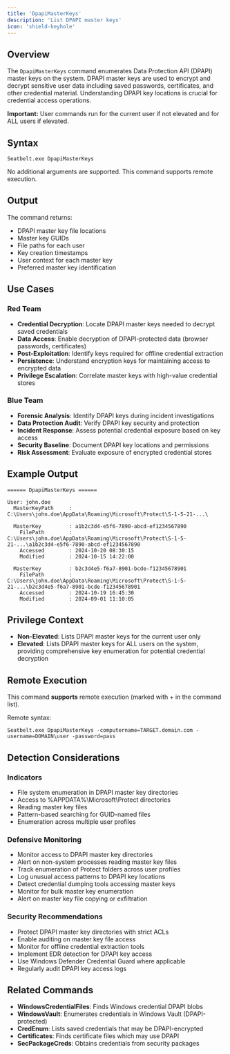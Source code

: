 ```yaml
---
title: 'DpapiMasterKeys'
description: 'List DPAPI master keys'
icon: 'shield-keyhole'
---
```


## Overview

The `DpapiMasterKeys` command enumerates Data Protection API (DPAPI) master keys on the system. DPAPI master keys are used to encrypt and decrypt sensitive user data including saved passwords, certificates, and other credential material. Understanding DPAPI key locations is crucial for credential access operations.

**Important:** User commands run for the current user if not elevated and for ALL users if elevated.

## Syntax

```
Seatbelt.exe DpapiMasterKeys
```

No additional arguments are supported. This command supports remote execution.

## Output

The command returns:
- DPAPI master key file locations
- Master key GUIDs
- File paths for each user
- Key creation timestamps
- User context for each master key
- Preferred master key identification

## Use Cases

### Red Team
- **Credential Decryption**: Locate DPAPI master keys needed to decrypt saved credentials
- **Data Access**: Enable decryption of DPAPI-protected data (browser passwords, certificates)
- **Post-Exploitation**: Identify keys required for offline credential extraction
- **Persistence**: Understand encryption keys for maintaining access to encrypted data
- **Privilege Escalation**: Correlate master keys with high-value credential stores

### Blue Team
- **Forensic Analysis**: Identify DPAPI keys during incident investigations
- **Data Protection Audit**: Verify DPAPI key security and protection
- **Incident Response**: Assess potential credential exposure based on key access
- **Security Baseline**: Document DPAPI key locations and permissions
- **Risk Assessment**: Evaluate exposure of encrypted credential stores

## Example Output

```
====== DpapiMasterKeys ======

User: john.doe
  MasterKeyPath     : C:\Users\john.doe\AppData\Roaming\Microsoft\Protect\S-1-5-21-...\

  MasterKey         : a1b2c3d4-e5f6-7890-abcd-ef1234567890
    FilePath        : C:\Users\john.doe\AppData\Roaming\Microsoft\Protect\S-1-5-21-...\a1b2c3d4-e5f6-7890-abcd-ef1234567890
    Accessed        : 2024-10-20 08:30:15
    Modified        : 2024-10-15 14:22:00

  MasterKey         : b2c3d4e5-f6a7-8901-bcde-f12345678901
    FilePath        : C:\Users\john.doe\AppData\Roaming\Microsoft\Protect\S-1-5-21-...\b2c3d4e5-f6a7-8901-bcde-f12345678901
    Accessed        : 2024-10-19 16:45:30
    Modified        : 2024-09-01 11:10:05
```

## Privilege Context

- **Non-Elevated**: Lists DPAPI master keys for the current user only
- **Elevated**: Lists DPAPI master keys for ALL users on the system, providing comprehensive key enumeration for potential credential decryption

## Remote Execution

This command **supports** remote execution (marked with + in the command list).

Remote syntax:
```
Seatbelt.exe DpapiMasterKeys -computername=TARGET.domain.com -username=DOMAIN\user -password=pass
```

## Detection Considerations

### Indicators
- File system enumeration in DPAPI master key directories
- Access to %APPDATA%\Microsoft\Protect directories
- Reading master key files
- Pattern-based searching for GUID-named files
- Enumeration across multiple user profiles

### Defensive Monitoring
- Monitor access to DPAPI master key directories
- Alert on non-system processes reading master key files
- Track enumeration of Protect folders across user profiles
- Log unusual access patterns to DPAPI key locations
- Detect credential dumping tools accessing master keys
- Monitor for bulk master key enumeration
- Alert on master key file copying or exfiltration

### Security Recommendations
- Protect DPAPI master key directories with strict ACLs
- Enable auditing on master key file access
- Monitor for offline credential extraction tools
- Implement EDR detection for DPAPI key access
- Use Windows Defender Credential Guard where applicable
- Regularly audit DPAPI key access logs

## Related Commands

- **WindowsCredentialFiles**: Finds Windows credential DPAPI blobs
- **WindowsVault**: Enumerates credentials in Windows Vault (DPAPI-protected)
- **CredEnum**: Lists saved credentials that may be DPAPI-encrypted
- **Certificates**: Finds certificate files which may use DPAPI
- **SecPackageCreds**: Obtains credentials from security packages
